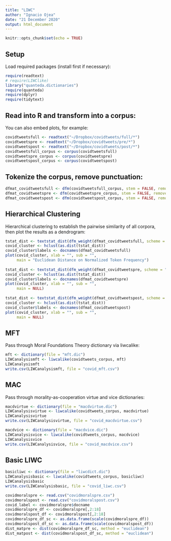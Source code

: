---
title: "LIWC"
author: "Ignacio Ojea"
date: "21 December 2020"
output: html_document
---

```{r setup, include=FALSE}
knitr::opts_chunk$set(echo = TRUE)
```

## Setup

Load required packages (install first if necessary):

```{r cars}
require(readtext)
# require(LIWClike)
library("quanteda.dictionaries")
require(quanteda)
require(dplyr)
require(tidytext)
```

## Read into R and transform into a corpus:

You can also embed plots, for example:

```{r pressure, echo=FALSE}
covidtweetsfull <- readtext("~/Dropbox/covidtweets/full/*")
covidtweetspre <- readtext("~/Dropbox/covidtweets/pre/*")
covidtweetspost <- readtext("~/Dropbox/covidtweets/post/*")
covidtweetsfull_corpus <- corpus(covidtweetsfull)
covidtweetspre_corpus <- corpus(covidtweetspre)
covidtweetspost_corpus <- corpus(covidtweetspost)
```

## Tokenize the corpus, remove punctuation:

```{r}
dfmat_covidtweetsfull <- dfm(covidtweetsfull_corpus, stem = FALSE, remove_punct = TRUE)
dfmat_covidtweetspre <- dfm(covidtweetspre_corpus, stem = FALSE, remove_punct = TRUE)
dfmat_covidtweetspost <- dfm(covidtweetspost_corpus, stem = FALSE, remove_punct = TRUE)
```

## Hierarchical Clustering

Hierarchical clustering to establish the pairwise similarity of all corpora, then plot the results as a dendrogram:

```{r}
tstat_dist <- textstat_dist(dfm_weight(dfmat_covidtweetsfull, scheme = "prop"))
covid_cluster <- hclust(as.dist(tstat_dist))
covid_cluster$labels <- docnames(dfmat_covidtweetsfull)
plot(covid_cluster, xlab = "", sub = "",
     main = "Euclidean Distance on Normalized Token Frequency")
 
tstat_dist <- textstat_dist(dfm_weight(dfmat_covidtweetspre, scheme = "prop"))
covid_cluster <- hclust(as.dist(tstat_dist))
covid_cluster$labels <- docnames(dfmat_covidtweetspre)
plot(covid_cluster, xlab = "", sub = "",
     main = NULL)
 
tstat_dist <- textstat_dist(dfm_weight(dfmat_covidtweetspost, scheme = "prop"))
covid_cluster <- hclust(as.dist(tstat_dist))
covid_cluster$labels <- docnames(dfmat_covidtweetspost)
plot(covid_cluster, xlab = "", sub = "",
     main = NULL)
```

## MFT

Pass through Moral Foundations Theory dictionary via liwcalike:

```{r}
mft <- dictionary(file = "mft.dic")
LIWCanalysismft <- liwcalike(covidtweets_corpus, mft)
LIWCanalysismft
write.csv(LIWCanalysismft, file = "covid_mft.csv")
```

## MAC

Pass through morality-as-cooperation virtue and vice dictionaries:

```{r}
macdvirtue <- dictionary(file = "macdvirtue.dic")
LIWCanalysisvirtue <- liwcalike(covidtweets_corpus, macdvirtue)
LIWCanalysisvirtue
write.csv(LIWCanalysisvirtue, file = "covid_macdvirtue.csv")

macdvice <- dictionary(file = "macdvice.dic")
LIWCanalysisvice <- liwcalike(covidtweets_corpus, macdvice)
LIWCanalysisvice
write.csv(LIWCanalysisvice, file = "covid_macdvice.csv")
```


## Basic LIWC

```{r}
basicliwc <- dictionary(file = "liwcdict.dic")
LIWCanalysisbasic <- liwcalike(covidtweets_corpus, basicliwc)
LIWCanalysisbasic
write.csv(LIWCanalysisbasic, file = "covid_liwc.csv")
```

```{r}
covidmoralspre <- read.csv("covidmoralspre.csv")
covidmoralspost <- read.csv("covidmoralspost.csv")
covid_label <- covidmoralspre$docname
covidmoralspre_df <- covidmoralspre[,2:18]
covidmoralspost_df <- covidmoralspost[,2:18]
covidmoralspre_df_sc <- as.data.frame(scale(covidmoralspre_df))
covidmoralspost_df_sc <- as.data.frame(scale(covidmoralspost_df))
dist_matpre <- dist(covidmoralspre_df_sc, method = "euclidean")
dist_matpost <- dist(covidmoralspost_df_sc, method = "euclidean")
```